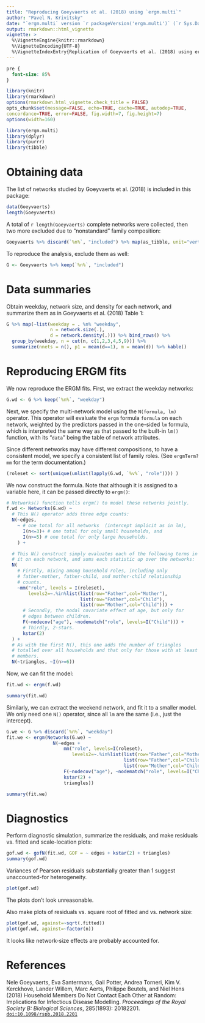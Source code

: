 ```yaml
---
title: "Reproducing Goeyvaerts et al. (2018) using `ergm.multi`"
author: "Pavel N. Krivitsky"
date: "`ergm.multi` version `r packageVersion('ergm.multi')` (`r Sys.Date()`)"
output: rmarkdown::html_vignette
vignette: >
  %\VignetteEngine{knitr::rmarkdown}
  %\VignetteEncoding{UTF-8}
  %\VignetteIndexEntry{Replication of Goeyvaerts et al. (2018) using ergm.multi}
---
```


```css
pre {
  font-size: 85%
}
```

```r
library(knitr)
library(rmarkdown)
options(rmarkdown.html_vignette.check_title = FALSE)
opts_chunk$set(message=FALSE, echo=TRUE, cache=TRUE, autodep=TRUE,
concordance=TRUE, error=FALSE, fig.width=7, fig.height=7)
options(width=160)
```

```r
library(ergm.multi)
library(dplyr)
library(purrr)
library(tibble)
```

# Obtaining data

The list of networks studied by Goeyvaerts et al. (2018) is included in this package:
```r
data(Goeyvaerts)
length(Goeyvaerts)
```
A total of `r length(Goeyvaerts)` complete networks were collected, then two more excluded due to "nonstandard" family composition:
```r
Goeyvaerts %>% discard(`%n%`, "included") %>% map(as_tibble, unit="vertices")
```

To reproduce the analysis, exclude them as well:
```r
G <- Goeyvaerts %>% keep(`%n%`, "included")
```

# Data summaries

Obtain weekday, network size, and density for each network, and summarize them as in Goeyvaerts et al. (2018) Table 1:
```r
G %>% map(~list(weekday = . %n% "weekday",
                n = network.size(.),
                d = network.density(.))) %>% bind_rows() %>%
  group_by(weekday, n = cut(n, c(1,2,3,4,5,9))) %>%
  summarize(nnets = n(), p1 = mean(d==1), m = mean(d)) %>% kable()
```

# Reproducing ERGM fits

We now reproduce the ERGM fits. First, we extract the weekday networks:
```r
G.wd <- G %>% keep(`%n%`, "weekday")
```

Next, we specify the multi-network model using the `N(formula, lm)` operator. This operator will evaluate the `ergm` formula `formula` on each network, weighted by the predictors passed in the one-sided `lm` formula, which is interpreted the same way as that passed to the built-in `lm()` function, with its "`data`" being the table of network attributes.

Since different networks may have different compositions, to have a consistent model, we specify a consistent list of family roles. (See `ergmTerm?mm` for the term documentation.)

```r
(roleset <- sort(unique(unlist(lapply(G.wd, `%v%`, "role")))) )
```

We now construct the formula. Note that although it is assigned to a variable here, it can be passed directly to `ergm()`:

```r
# Networks() function tells ergm() to model these networks jointly.
f.wd <- Networks(G.wd) ~
  # This N() operator adds three edge counts:
  N(~edges,
    ~ # one total for all networks  (intercept implicit as in lm),
      I(n<=3)+ # one total for only small households, and
      I(n>=5) # one total for only large households.
    ) +

  # This N() construct simply evaluates each of the following terms in
  # it on each network, and sums each statistic up over the networks:
  N(
    # Firstly, mixing among household roles, including only
    # father-mother, father-child, and mother-child relationship
    # counts.
    ~mm("role", levels = I(roleset),
        levels2=~.%in%list(list(row="Father",col="Mother"),
                           list(row="Father",col="Child"),
                           list(row="Mother",col="Child"))) +
      # Secondly, the nodal covariate effect of age, but only for
      # edges between children.
      F(~nodecov("age"), ~nodematch("role", levels=I("Child"))) +
      # Thirdly, 2-stars.
      kstar(2)
  ) +
  # As with the first N(), this one adds the number of triangles
  # totalled over all households and that only for those with at least 6
  # members.
  N(~triangles, ~I(n>=6))
```
Now, we can fit the model:
```r
fit.wd <- ergm(f.wd)
```
```r
summary(fit.wd)
```


Similarly, we can extract the weekend network, and fit it to a smaller model. We only need one `N()` operator, since all `lm` are the same (i.e., just the intercept).
```r
G.we <- G %>% discard(`%n%`, "weekday")
fit.we <- ergm(Networks(G.we) ~
                 N(~edges +
                     mm("role", levels=I(roleset),
                        levels2=~.%in%list(list(row="Father",col="Mother"),
                                           list(row="Father",col="Child"),
                                           list(row="Mother",col="Child"))) +
                     F(~nodecov("age"), ~nodematch("role", levels=I("Child"))) +
                     kstar(2) +
                     triangles))
```
```r
summary(fit.we)
```

# Diagnostics

Perform diagnostic simulation, summarize the residuals, and make residuals vs. fitted and scale-location plots:
```r
gof.wd <- gofN(fit.wd, GOF = ~ edges + kstar(2) + triangles)
summary(gof.wd)
```

Variances of Pearson residuals substantially greater than 1 suggest unaccounted-for heterogeneity.

```r
plot(gof.wd)
```

The plots don't look unreasonable.


Also make plots of residuals vs. square root of fitted and vs. network size:
```r
plot(gof.wd, against=~sqrt(.fitted))
plot(gof.wd, against=~factor(n))
```

It looks like network-size effects are probably accounted for.

# References


Nele Goeyvaerts, Eva Santermans, Gail Potter, Andrea Torneri, Kim V. Kerckhove, Lander Willem, Marc Aerts, Philippe Beutels, and Niel Hens (2018) Household Members Do Not Contact Each Other at Random: Implications for Infectious Disease Modelling. *Proceedings of the Royal Society B: Biological Sciences*, 285(1893): 20182201. [`doi:10.1098/rspb.2018.2201`](https://doi.org/10.1098/rspb.2018.2201)
